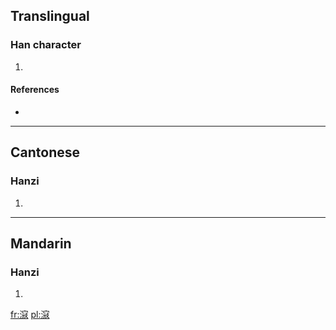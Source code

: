 ==Translingual==

===Han character===
{{Han char|rn=85|rad=水|as=11|sn=14|four=3311<sub>4</sub>|canj=水十一水 (EJME)}}

# {{defn|Han|sort=水11}}

====References====
* {{Han ref|kx=0648.281|dkj=18078|hdz=31730.020|uh=6EF1|ud=28401|bh=E26E|bd=57966}}

----

==Cantonese==

===Hanzi===
{{yue-hanzi|jyut=|y=[[kau3]]}}

# {{defn|Cantonese|sort=水11}}

----

==Mandarin==

===Hanzi===
{{cmn-hanzi|pin=[[kòu]] ([[kou4]])|wg=[[k'ou4|k'ou<sup>4</sup>]]}}

# {{defn|Mandarin|sort=水11}}

[[fr:滱]]
[[pl:滱]]